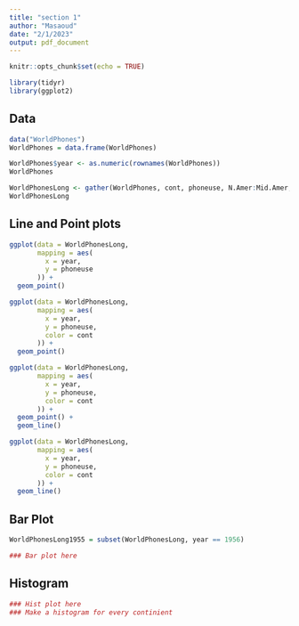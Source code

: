 ```yaml
---
title: "section 1"
author: "Masaoud"
date: "2/1/2023"
output: pdf_document
---
```


```r
knitr::opts_chunk$set(echo = TRUE)
```

```r
library(tidyr)
library(ggplot2)
```


## Data

```r
data("WorldPhones")
WorldPhones = data.frame(WorldPhones)
```

```r
WorldPhones$year <- as.numeric(rownames(WorldPhones))
WorldPhones
```

```r
WorldPhonesLong <- gather(WorldPhones, cont, phoneuse, N.Amer:Mid.Amer, factor_key=TRUE)
WorldPhonesLong
```

\newpage

## Line and Point plots

```r
ggplot(data = WorldPhonesLong,
       mapping = aes(
         x = year,
         y = phoneuse
       )) +
  geom_point()
```

```r
ggplot(data = WorldPhonesLong,
       mapping = aes(
         x = year,
         y = phoneuse,
         color = cont
       )) +
  geom_point()
```

```r
ggplot(data = WorldPhonesLong,
       mapping = aes(
         x = year,
         y = phoneuse,
         color = cont
       )) +
  geom_point() +
  geom_line()
```


```r
ggplot(data = WorldPhonesLong,
       mapping = aes(
         x = year,
         y = phoneuse,
         color = cont
       )) +
  geom_line()
```

\newpage

## Bar Plot

```r
WorldPhonesLong1955 = subset(WorldPhonesLong, year == 1956)
```

```r
### Bar plot here
```

\newpage

## Histogram

```r
### Hist plot here
### Make a histogram for every continient
```






